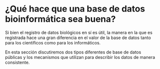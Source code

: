 # ¿Qué hace que una base de datos bioinformática sea buena?
Si bien el registro de datos biológicos en sí es útil, la manera en la que es 
registrada hace una gran diferencia en el valor de la base de datos tanto para 
los científicos como para los informáticos.

En esta sección discutiremos dos tipos diferentes de base de datos públicas y 
los mecanismos que utilizan para describir los datos de manera consistente.
